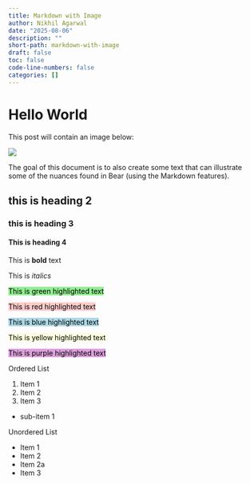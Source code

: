 ```yaml
---
title: Markdown with Image
author: Nikhil Agarwal
date: "2025-08-06"
description: ""
short-path: markdown-with-image
draft: false
toc: false
code-line-numbers: false
categories: []
---
```

# Hello World

This post will contain an image below:

![](img/mulch.jpeg)

The goal of this document is to also create some text that can illustrate some of the nuances found in Bear (using the Markdown features).

## this is heading 2

### this is heading 3

#### This is heading 4

This is **bold** text

This is *italics*

<mark style="background-color: #90EE90">This is green highlighted text</mark>

<mark style="background-color: #ffcccb">This is red highlighted text</mark>

<mark style="background-color: #add8e6">This is blue highlighted text</mark>

<mark style="background-color: #ffffe0">This is yellow highlighted text</mark>

<mark style="background-color: #dda0dd">This is purple highlighted text</mark>

Ordered List

1. Item 1
2. Item 2
3. Item 3
 - sub-item 1

Unordered List

- Item 1
- Item 2
 - Item 2a
- Item 3

